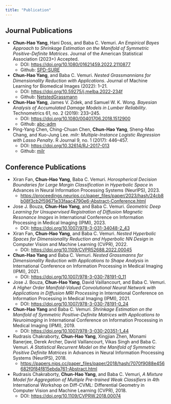 ```yaml
---
title: "Publication"
---
```


## Journal Publications

-   **Chun-Hao Yang**, Hani Doss, and Baba C. Vemuri. *An Empirical Bayes Approach to Shrinkage Estimation on the Manifold of Symmetric Positive-Definite Matrices*. Journal of the American Statistical Association (2023+) Accepted.
    +   DOI: <https://doi.org/10.1080/01621459.2022.2110877>
    +   Github: [SPD-SURE](https://github.com/chun-hao/SPD-SURE)

-   **Chun-Hao Yang**, and Baba C. Vemuri. *Nested Grassmannians for Dimensionality Reduction with Applications*. Journal of Machine Learning for Biomedical Images (2022): 1--21.
    +   DOI: <https://doi.org/10.59275/j.melba.2022-234f>  
    +   Github: [NetstedGrassmann](https://github.com/chun-hao/NestedGrassmann)

-   **Chun-Hao Yang**, James V. Zidek, and Samuel W. K. Wong. *Bayesian Analysis of Accumulated Damage Models in Lumber Reliability*. Technometrics 61, no. 2 (2019): 233--245. 
    +   DOI: <https://doi.org/10.1080/00401706.2018.1512900>
    +   Github: [abc-adm](https://github.com/wongswk/abc-adm)

-   Ping-Yang Chen, Ching-Chuan Chen, **Chun-Hao Yang**, Sheng-Mao Chang, and Kuo-Jung Lee. *milr: Multiple-Instance Logistic Regression with Lasso Penalty*. R Journal 9, no. 1 (2017): 446--457. 
    +   DOI: <https://doi.org/10.32614/RJ-2017-013>
    +   Github: [milr](https://github.com/PingYangChen/milr)

## Conference Publications

- Xiran Fan, **Chun-Hao Yang**, Baba C. Vemuri. *Horospherical Decision Boundaries for Large Margin Classification in Hyperbolic Space* in Advances in Neural Information Processing Systems (NeurIPS), 2023.
    +   <https://proceedings.neurips.cc/paper_files/paper/2023/hash/24cb8b08f3cb2f59671e33faac4790e6-Abstract-Conference.html>

- Jose J. Bouza, **Chun-Hao Yang**, and Baba C. Vemuri. *Geometric Deep Learning for Unsupervised Registration of Diffusion Magnetic Resonance Images* in International Conference on Information Processing in Medical Imaging (IPMI), 2023.
    +   DOI: <https://doi.org/10.1007/978-3-031-34048-2_43>

- Xiran Fan, **Chun-Hao Yang**, and Baba C. Vemuri. *Nested Hyperbolic Spaces for Dimensionality Reduction and Hyperbolic NN Design* in Computer Vision and Machine Learning (CVPR), 2022.
    +   DOI: <https://doi.org/10.1109/CVPR52688.2022.00045>

- **Chun-Hao Yang** and Baba C. Vemuri. *Nested Grassmanns for Dimensionality Reduction with Applications to Shape Analysis* in International Conference on Information Processing in Medical Imaging (IPMI), 2021.
    +   DOI: <https://doi.org/10.1007/978-3-030-78191-0_11>

- Jose J. Bouza, **Chun-Hao Yang**, David Vaillancourt, and Baba C. Vemuri. *A Higher Order Manifold-Valued Convolutional Neural Network with Applications in Diffusion MRI Processing* in International Conference on Information Processing in Medical Imaging (IPMI), 2021.
    +   DOI: <https://doi.org/10.1007/978-3-030-78191-0_24>

- **Chun-Hao Yang** and Baba C. Vemuri. *Shrinkage Estimation on the Manifold of Symmetric Positive-Definite Matrices with Applications to Neuroimaging* in International Conference on Information Processing in Medical Imaging (IPMI), 2019.
    +   DOI: <https://doi.org/10.1007/978-3-030-20351-1_44>

- Rudrasis Chakraborty, **Chun-Hao Yang**, Xingjian Zhen, Monami Banerjee, Derek Archer, David Vaillancourt, Vikas Singh and Baba C. Vemuri. *A Statistical Recurrent Model on the Manifold of Symmetric Positive Definite Matrices* in Advances in Neural Information Processing Systems (NeurIPS), 2018.
    +   <https://papers.nips.cc/paper_files/paper/2018/hash/7070f9088e456682f0f84f815ebda761-Abstract.html>

- Rudrasis Chakraborty, **Chun-Hao Yang**, and Baba C. Vemuri, *A Mixture Model for Aggregation of Multiple Pre-trained Weak Classifiers* in 4th International Workshop on Diff-CVML: Differential Geometry in Computer Vision and Machine Learning (CVPR), 2018.
    +   DOI: <https://doi.org/10.1109/CVPRW.2018.00074>
